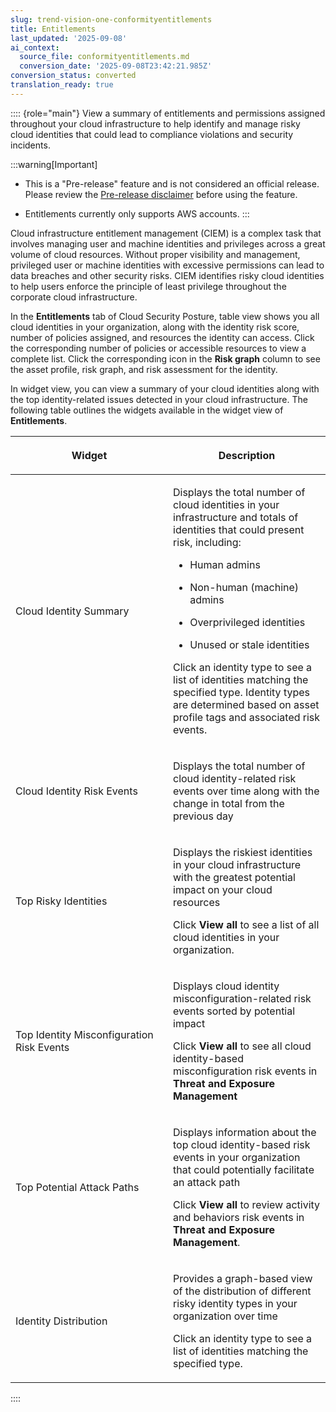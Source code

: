 ```yaml
---
slug: trend-vision-one-conformityentitlements
title: Entitlements
last_updated: '2025-09-08'
ai_context:
  source_file: conformityentitlements.md
  conversion_date: '2025-09-08T23:42:21.985Z'
conversion_status: converted
translation_ready: true
---
```


:::: {role="main"}
View a summary of entitlements and permissions assigned throughout your cloud infrastructure to help identify and manage risky cloud identities that could lead to compliance violations and security incidents.

:::warning[Important]

- This is a "Pre-release" feature and is not considered an official release. Please review the [Pre-release disclaimer](pre-release-disclaimer.mdx) before using the feature.

- Entitlements currently only supports AWS accounts.
:::

Cloud infrastructure entitlement management (CIEM) is a complex task that involves managing user and machine identities and privileges across a great volume of cloud resources. Without proper visibility and management, privileged user or machine identities with excessive permissions can lead to data breaches and other security risks. CIEM identifies risky cloud identities to help users enforce the principle of least privilege throughout the corporate cloud infrastructure.

In the **Entitlements** tab of Cloud Security Posture, table view shows you all cloud identities in your organization, along with the identity risk score, number of policies assigned, and resources the identity can access. Click the corresponding number of policies or accessible resources to view a complete list. Click the corresponding icon in the **Risk graph** column to see the asset profile, risk graph, and risk assessment for the identity.

In widget view, you can view a summary of your cloud identities along with the top identity-related issues detected in your cloud infrastructure. The following table outlines the widgets available in the widget view of **Entitlements**.

<table>
<colgroup>
<col style="width: 50%" />
<col style="width: 50%" />
</colgroup>
<thead>
<tr>
<th><p>Widget</p></th>
<th><p>Description</p></th>
</tr>
</thead>
<tbody>
<tr>
<td><p>Cloud Identity Summary</p></td>
<td><p>Displays the total number of cloud identities in your infrastructure and totals of identities that could present risk, including:</p>
<ul>
<li><p>Human admins</p></li>
<li><p>Non-human (machine) admins</p></li>
<li><p>Overprivileged identities</p></li>
<li><p>Unused or stale identities</p></li>
</ul>
<p>Click an identity type to see a list of identities matching the specified type. Identity types are determined based on asset profile tags and associated risk events.</p></td>
</tr>
<tr>
<td><p>Cloud Identity Risk Events</p></td>
<td><p>Displays the total number of cloud identity-related risk events over time along with the change in total from the previous day</p></td>
</tr>
<tr>
<td><p>Top Risky Identities</p></td>
<td><p>Displays the riskiest identities in your cloud infrastructure with the greatest potential impact on your cloud resources</p>
<p>Click <strong>View all</strong> to see a list of all cloud identities in your organization.</p></td>
</tr>
<tr>
<td><p>Top Identity Misconfiguration Risk Events</p></td>
<td><p>Displays cloud identity misconfiguration-related risk events sorted by potential impact</p>
<p>Click <strong>View all</strong> to see all cloud identity-based misconfiguration risk events in <strong>Threat and Exposure Management</strong></p></td>
</tr>
<tr>
<td><p>Top Potential Attack Paths</p></td>
<td><p>Displays information about the top cloud identity-based risk events in your organization that could potentially facilitate an attack path</p>
<p>Click <strong>View all</strong> to review activity and behaviors risk events in <strong>Threat and Exposure Management</strong>.</p></td>
</tr>
<tr>
<td><p>Identity Distribution</p></td>
<td><p>Provides a graph-based view of the distribution of different risky identity types in your organization over time</p>
<p>Click an identity type to see a list of identities matching the specified type.</p></td>
</tr>
</tbody>
</table>
::::
